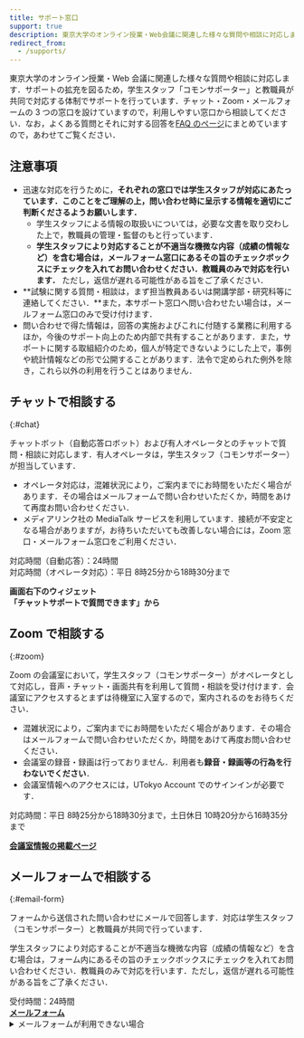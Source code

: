 ```yaml
---
title: サポート窓口
support: true
description: 東京大学のオンライン授業・Web会議に関連した様々な質問や相談に対応します．チャット・Zoom・メールフォームの3つの窓口を設けていますので，利用しやすい窓口から相談してください．
redirect_from:
  - /supports/
---
```



<Emergency />

東京大学のオンライン授業・Web 会議に関連した様々な質問や相談に対応します．サポートの拡充を図るため，学生スタッフ「コモンサポーター」と教職員が共同で対応する体制でサポートを行っています．チャット・Zoom・メールフォームの 3 つの窓口を設けていますので，利用しやすい窓口から相談してください．なお，よくある質問とそれに対する回答を[FAQ のページ](/faq/)にまとめていますので，あわせてご覧ください．

## 注意事項

- 迅速な対応を行うために，**それぞれの窓口では学生スタッフが対応にあたっています．このことをご理解の上，問い合わせ時に呈示する情報を適切にご判断くださるようお願いします．**
  - 学生スタッフによる情報の取扱いについては，必要な文書を取り交わした上で，教職員の管理・監督のもと行っています．
  - **学生スタッフにより対応することが不適当な機微な内容（成績の情報など）を含む場合は，メールフォーム窓口にあるその旨のチェックボックスにチェックを入れてお問い合わせください．教職員のみで対応を行います．** ただし，返信が遅れる可能性がある旨をご了承ください．
- **試験に関する質問・相談は，まず担当教員あるいは開講学部・研究科等に連絡してください．**また，本サポート窓口へ問い合わせたい場合は，メールフォーム窓口のみで受け付けます．
- 問い合わせで得た情報は，回答の実施およびこれに付随する業務に利用するほか，今後のサポート向上のため内部で共有することがあります．また，サポートに関する取組紹介のため，個人が特定できないようにした上で，事例や統計情報などの形で公開することがあります．法令で定められた例外を除き，これら以外の利用を行うことはありません．

## チャットで相談する

{:#chat}

チャットボット（自動応答ロボット）および有人オペレータとのチャットで質問・相談に対応します．有人オペレータは，学生スタッフ（コモンサポーター）が担当しています．

- オペレータ対応は，混雑状況により，ご案内までにお時間をいただく場合があります．その場合はメールフォームで問い合わせいただくか，時間をあけて再度お問い合わせください．
- メディアリンク社の MediaTalk サービスを利用しています．接続が不安定となる場合がありますが，お待ちいただいても改善しない場合には，Zoom 窓口・メールフォーム窓口をご利用ください．

<div>対応時間（自動応答）：24時間</div>
<div>対応時間（オペレータ対応）：平日 8時25分から18時30分まで</div>

<b class="box center">画面右下のウィジェット<br />「チャットサポートで質問できます」から</b>

## Zoom で相談する

{:#zoom}

Zoom の会議室において，学生スタッフ（コモンサポーター）がオペレータとして対応し，音声・チャット・画面共有を利用して質問・相談を受け付けます．会議室にアクセスするとまずは待機室に入室するので，案内されるのをお待ちください．

- 混雑状況により，ご案内までにお時間をいただく場合があります．その場合はメールフォームで問い合わせいただくか，時間をあけて再度お問い合わせください．
- 会議室の録音・録画は行っておりません．利用者も**録音・録画等の行為を行わないでください**．
- 会議室情報へのアクセスには，UTokyo Account でのサインインが必要です．

<div>
  対応時間：平日 8時25分から18時30分まで，土日休日 10時20分から16時35分まで
</div>

<b class="box center"><a href="https://univtokyo.sharepoint.com/sites/utokyoaccount/SitePages/Support.aspx">会議室情報の掲載ページ</a></b>

## メールフォームで相談する

{:#email-form}

フォームから送信された問い合わせにメールで回答します．対応は学生スタッフ（コモンサポーター）と教職員が共同で行っています．

学生スタッフにより対応することが不適当な機微な内容（成績の情報など）を含む場合は，フォーム内にあるその旨のチェックボックスにチェックを入れてお問い合わせください．教職員のみで対応を行います．ただし，返信が遅れる可能性がある旨をご了承ください．

<div>受付時間：24時間</div>

<b class="box center">
  <a href="https://forms.gle/CHuYRpKuoULaUdgu9">メールフォーム</a>
</b>

<details>
<summary>メールフォームが利用できない場合</summary>

メールフォームが利用できない（アクセスできない，送信できない）場合は， utelecon-inquiries@googlegroups.com 宛にメールをお送りいただくこともできます．まずは教職員が問い合わせ内容を確認し，内容から適切だと判断した場合は学生スタッフに対応を引き継ぎます．

メールには以下の情報を含めてください．

<ul>
  <li> **氏名** </li>
  <li> **10桁の共通ID**（分からない場合は記載しなくても結構です） </li>
  <li> **所属学部・研究科等** </li>
  <li> **構成員分類**：以下から選択してください</li>
  <ul>
      <li> 学生（新入生）</li>
      <li>学生（在学生）</li>
      <li>教員（常勤）</li>
      <li>教員（非常勤）</li>
      <li>職員</li>
      <li>その他（具体的に記載してください）</li>
  </ul>
  <li>**学年・職名等**</li>
  <li>問い合わせの内容：**何をしようとしたか**・**どのような問題が発生しているか**をなるべく詳しく記載してください．参考にした資料（Webサイトなど）があればそれも記載してください．</li>
  <li>「授業に入室できない」というトラブルの場合は，その授業の日付・時限・科目名・教員名を分かる範囲で記載してください．</li>
  <li>Zoomに関するトラブルの場合は，Zoomの設定画面「プロフィール」の「サインイン用メールアドレス」が何と表示されているか（サインインできない場合・その他確認できない場合はその旨）を記載してください．</li>
</ul>
</details>
